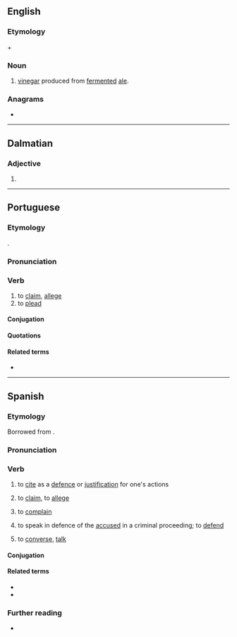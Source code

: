 ==English==

===Etymology===
{{m|en|ale}} + {{der|en|fr|aigre||sour}}

===Noun===
{{en-noun|-}}

# [[vinegar]] produced from [[ferment]]ed [[ale]].

===Anagrams===
* {{anagrams|en|a=aaeglr|aglare|laager}}

----

==Dalmatian==

===Adjective===
{{head|dlm|adjective form}}

# {{infl of|dlm|aleger||m|p}}

----

==Portuguese==

===Etymology===
{{lbor|pt|la|allego|allēgāre}}.

===Pronunciation===
{{pt-IPA}}

===Verb===
{{pt-verb}}

# to [[claim]], [[allege]]
# to [[plead]]

====Conjugation====
{{pt-conj}}

====Quotations====
{{seeCites|pt}}

====Related terms====
* {{l|pt|alegação}}

----

==Spanish==

===Etymology===
Borrowed from {{bor|es|la|allego|allēgō, allēgāre}}.

===Pronunciation===
{{es-IPA}}

===Verb===
{{es-verb}}

# {{lb|es|transitive}} to [[cite]] as a [[defence]] or [[justification]] for one's actions
#: {{syn|es|aducir}}
#: {{uxi|es|'''alegando''' que|'''on the ground(s)''' that}}
# {{lb|es|transitive}} to [[claim]], to [[allege]]
# {{lb|es|intransitive}} to [[complain]]
#: {{syn|es|lamentar|protestar|quejarse|reclamar}}
# {{lb|es|intransitive|legal}} to speak in defence of the [[accused]] in a criminal proceeding; to [[defend]]
# {{lb|es|Canarian}} to [[converse]], [[talk]]

====Conjugation====
{{es-conj}}

====Related terms====
* {{l|es|alegación}}
* {{l|es|alegato}}

===Further reading===
* {{R:es:DRAE}}